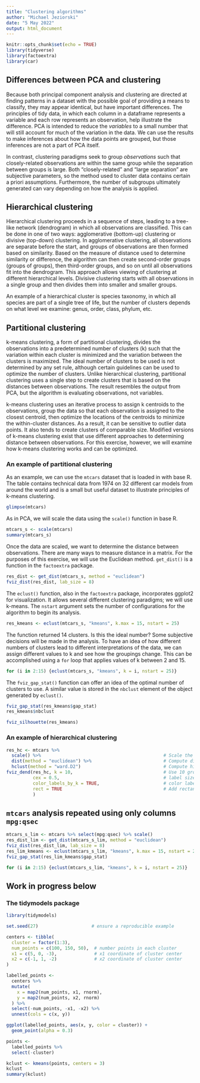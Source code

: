```yaml
---
title: "Clustering algorithms"
author: "Michael Jeziorski"
date: "5 May 2022"
output: html_document
---
```


```r
knitr::opts_chunk$set(echo = TRUE)
library(tidyverse)
library(factoextra)
library(car)
```

## Differences between PCA and clustering

Because both principal component analysis and clustering are directed at finding patterns in a dataset with the possible goal of providing a means to classify, they may appear identical, but have important differences.  The principles of tidy data, in which each column in a dataframe represents a variable and each row represents an observation, help illustrate the difference.  PCA is intended to reduce the *variables* to a small number that will still account for much of the variation in the data.  We can use the results to make inferences about how the data points are grouped, but those inferences are not a part of PCA itself.  

In contrast, clustering paradigms seek to group *observations* such that closely-related observations are within the same group while the separation between groups is large.  Both "closely-related" and "large separation" are subjective parameters, so the method used to cluster data contains certain a priori assumptions.  Furthermore, the number of subgroups ultimately generated can vary depending on how the analysis is applied.  

## Hierarchical clustering

Hierarchical clustering proceeds in a sequence of steps, leading to a tree-like network (dendrogram) in which all observations are classified.  This can be done in one of two ways:  agglomerative (bottom-up) clustering or divisive (top-down) clustering.  In agglomerative clustering, all observations are separate before the start, and groups of observations are then formed based on similarity.  Based on the measure of distance used to determine similarity or difference, the algorithm can then create second-order groups (groups of groups), then third-order groups, and so on until all observations fit into the dendrogram.  This approach allows viewing of clustering at different hierarchical levels.  Divisive clustering starts with all observations in a single group and then divides them into smaller and smaller groups.  

An example of a hierarchical cluster is species taxonomy, in which all species are part of a single tree of life, but the number of clusters depends on what level we examine: genus, order, class, phylum, etc.  

## Partitional clustering

k-means clustering, a form of partitional clustering, divides the observations into a predetermined number of clusters (k) such that the variation within each cluster is minimized and the variation between the clusters is maximized.  The ideal number of clusters to be used is not determined by any set rule, although certain guidelines can be used to optimize the number of clusters.  Unlike hierarchical clustering, partitional clustering uses a single step to create clusters that is based on the distances between observations.  The result resembles the output from PCA, but the algorithm is evaluating observations, not variables.  

k-means clustering uses an iterative process to assign k centroids to the observations, group the data so that each observation is assigned to the closest centroid, then optimize the locations of the centroids to minimize the within-cluster distances.  As a result, it can be sensitive to outlier data points.  It also tends to create clusters of comparable size.  Modified versions of k-means clustering exist that use different approaches to determining distance between observations.  For this exercise, however, we will examine how k-means clustering works and can be optimized.  

### An example of partitional clustering

As an example, we can use the `mtcars` dataset that is loaded in with base R.  The table contains technical data from 1974 on 32 different car models from around the world and is a small but useful dataset to illustrate principles of k-means clustering.  

```r
glimpse(mtcars)
```

As in PCA, we will scale the data using the `scale()` function in base R.  

```r
mtcars_s <- scale(mtcars)
summary(mtcars_s)
```

Once the data are scaled, we want to determine the distance between observations.  There are many ways to measure distance in a matrix.  For the purposes of this exercise, we will use the Euclidean method.  `get_dist()` is a function in the `factoextra` package.  

```r
res_dist <- get_dist(mtcars_s, method = "euclidean")
fviz_dist(res_dist, lab_size = 8)
```

The `eclust()` function, also in the `factoextra` package, incorporates ggplot2 for visualization.  It allows several different clustering paradigms; we will use k-means.  The `nstart` argument sets the number of configurations for the algorithm to begin its analysis.  

```r
res_kmeans <- eclust(mtcars_s, "kmeans", k.max = 15, nstart = 25)
```

The function returned 14 clusters.  Is this the ideal number?  Some subjective decisions will be made in the analysis.  To have an idea of how different numbers of clusters lead to different interpretations of the data, we can assign different values to k and see how the groupings change.  This can be accomplished using a `for` loop that applies values of k between 2 and 15.  

```r
for (i in 2:15) {eclust(mtcars_s, "kmeans", k = i, nstart = 25)}
```

The `fviz_gap_stat()` function can offer an idea of the optimal number of clusters to use.  A similar value is stored in the `nbclust` element of the object generated by `eclust()`.

```r
fviz_gap_stat(res_kmeans$gap_stat)
res_kmeans$nbclust
```

```r
fviz_silhouette(res_kmeans)
```

### An example of hierarchical clustering

```r
res_hc <- mtcars %>%
  scale() %>%                                              # Scale the data
  dist(method = "euclidean") %>%                           # Compute dissimilarity matrix
  hclust(method = "ward.D2")                               # Compute hierarchical clustering
fviz_dend(res_hc, k = 10,                                  # Use 10 groups
          cex = 0.5,                                       # label size
          color_labels_by_k = TRUE,                        # color labels by groups
          rect = TRUE                                      # Add rectangles around groups
          )
```

## `mtcars` analysis repeated using only columns `mpg:qsec`

```r
mtcars_s_lim <- mtcars %>% select(mpg:qsec) %>% scale()
res_dist_lim <- get_dist(mtcars_s_lim, method = "euclidean")
fviz_dist(res_dist_lim, lab_size = 8)
res_lim_kmeans <- eclust(mtcars_s_lim, "kmeans", k.max = 15, nstart = 25)
fviz_gap_stat(res_lim_kmeans$gap_stat)
```

```r
for (i in 2:15) {eclust(mtcars_s_lim, "kmeans", k = i, nstart = 25)}
```

## Work in progress below

### The tidymodels package

```r
library(tidymodels)

set.seed(27)                    # ensure a reproducible example

centers <- tibble(
  cluster = factor(1:3), 
  num_points = c(100, 150, 50),  # number points in each cluster
  x1 = c(5, 0, -3),              # x1 coordinate of cluster center
  x2 = c(-1, 1, -2)              # x2 coordinate of cluster center
)

labelled_points <- 
  centers %>%
  mutate(
    x = map2(num_points, x1, rnorm),
    y = map2(num_points, x2, rnorm)
  ) %>% 
  select(-num_points, -x1, -x2) %>% 
  unnest(cols = c(x, y))

ggplot(labelled_points, aes(x, y, color = cluster)) +
  geom_point(alpha = 0.3)
```




```r
points <- 
  labelled_points %>% 
  select(-cluster)

kclust <- kmeans(points, centers = 3)
kclust
summary(kclust)
```

